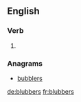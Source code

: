 ==English==

===Verb===
{{head|en|verb form}}

# {{en-third-person singular of|blubber}}

===Anagrams===
* [[bubblers#English|bubblers]]

[[de:blubbers]]
[[fr:blubbers]]